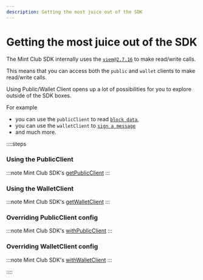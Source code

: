 ```yaml
---
description: Getting the most juice out of the SDK 
---
```


# Getting the most juice out of the SDK 

The Mint Club SDK internally uses the [`viem@2.7.16`](https://viem.sh/docs/clients/public) to make read/write calls. 

This means that you can access both the `public` and `wallet` clients to make read/write calls.

Using Public/Wallet Client opens up a lot of possibilities for you to explore outside of the SDK boxes.

For example

- you can use the `publicClient` to read [`block data`](/docs/sdk/network/getPublicClient#publicclient),
- you can use the `walletClient` to [`sign a message`](/docs/sdk/network/getWalletClient#walletclient)
- and much more.



::::steps

### Using the PublicClient

:::note
Mint Club SDK's [getPublicClient](/docs/sdk/network/getPublicClient)
:::

### Using the WalletClient

:::note
Mint Club SDK's [getWalletClient](/docs/sdk/network/getWalletClient)
:::

### Overriding PublicClient config

:::note
Mint Club SDK's [withPublicClient](/docs/sdk/network/withPublicClient)
:::

### Overriding WalletClient config

:::note
Mint Club SDK's [withWalletClient](/docs/sdk/network/withWalletClient)
:::


::::